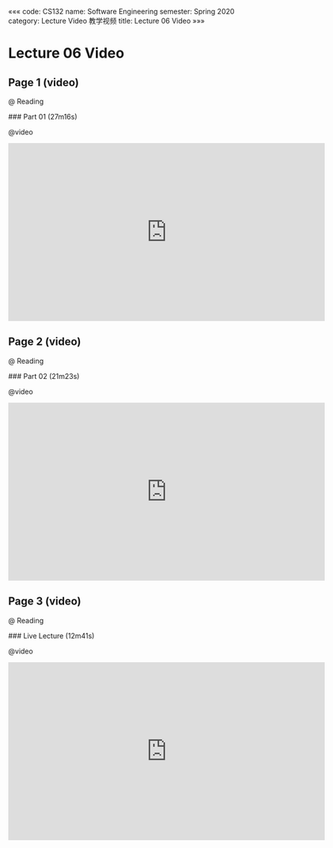«««
code: CS132
name: Software Engineering
semester: Spring 2020
category: Lecture Video 教学视频
title: Lecture 06 Video
»»»

# Lecture 06 Video

## Page 1 (video)

@ Reading

<div class="markdown-body">
### Part 01 (27m16s)
</div>

@video

<iframe src="https://watchsb.com/e/q1tu50ho6wkv.html" frameborder=0 marginwidth=0 marginheight=0 scrolling=no width=640 height=360 allowfullscreen></iframe>


## Page 2 (video)

@ Reading

<div class="markdown-body">
### Part 02 (21m23s)
</div>

@video

<iframe src="https://watchsb.com/e/pqx1tv0tvrso.html" frameborder=0 marginwidth=0 marginheight=0 scrolling=no width=640 height=360 allowfullscreen></iframe>


## Page 3 (video)

@ Reading

<div class="markdown-body">
### Live Lecture (12m41s)
</div>

@video

<iframe src="https://watchsb.com/e/8x1guivi3egp.html" frameborder=0 marginwidth=0 marginheight=0 scrolling=no width=640 height=360 allowfullscreen></iframe>


